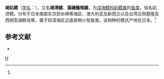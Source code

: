 {{Speciesbox 
| genus = Lotella
| species = phycis
| authority = Temminck et Schlegel, 1846<ref name='id6765'>{{cite web| url =http://www.bioinfo.cn/db05/BjdwSpecies.php?action=view&id=6765| title =褐矶鳕| work =《中国动物物种编目数据库》| publisher =中国科学院微生物研究所| author =中国科学院动物研究所| accessdate =2009-04-11| deadurl =yes| archiveurl =https://web.archive.org/web/20160305102453/http://www.bioinfo.cn/db05/BjdwSpecies.php?action=view&id=6765| archivedate =2016-03-05| df =}}</ref>
}}

'''褐矶鳕'''（[[学名|学名]]：{{lang|la|''Lotella phycis''}}），又名'''褐潯鱈'''、'''藻磯鬚稚鱈'''，为[[深海鳕科|深海鳕科]][[矶鳕属|矶鳕属]]的[[鱼类|鱼类]]，俗名矶须鳕。分布于日本南部东京到长崎等海区、澳大利亚及新西兰以及台湾北侧基隆及西侧澎湖群岛等，属于较深海区近底层稍小型鱼类。该物种的模式产地在日本。<ref name='id6765'/>

== 参考文献 ==
{{reflist}}
* {{TaiBNET| zh=藻磯鬚稚鱈 | id=381085 | binomial=Lotella phycis | authority=Temminck & Schlegel, 1846 | var= | accessdate=2013-01-24}}
{{Wikispecies|Lotella phycis}}
{{Taxonbar|from=Q2735648}}

[[Category:矶鳕属|H]]


{{鳕形目小作品}}